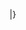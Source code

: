 <includeonly>|}</includeonly><noinclude>
{{documentation|Template:Handball table row/doc}}
</noinclude>